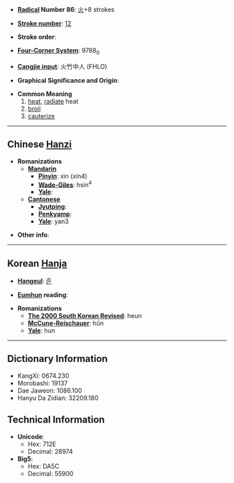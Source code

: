 * '''[[Wiktionary:Chinese radical index| Radical]] Number 86''': [[Wiktionary:Chinese radical index 火|火]]+8 strokes

* '''[[Wiktionary:Chinese total strokes index|Stroke number]]''': [[Wiktionary:Chinese total strokes index 12|12]]

* '''Stroke order''': 

* '''[[Wiktionary:Chinese four corner index|Four-Corner System]]''': 9788<sub>0</sub>

* '''[[Wiktionary:Chinese Cangjie index|Cangjie input]]''': 火竹中人 (FHLO)

* '''Graphical Significance and Origin''': 

* '''Common Meaning'''
*#[[heat]], [[radiate]] heat
*# [[broil]]
*# [[cauterize]]

----

== Chinese [[Hanzi]] ==

* '''Romanizations'''
** '''[[Mandarin]]'''
*** '''[[Pinyin]]''': xìn (xin4)
*** '''[[Wade-Giles]]''': hsin<sup>4</sup>
*** '''[[Yale]]''': 
** '''[[Cantonese]]'''
*** '''[[Jyutping]]''':
*** '''[[Penkyamp]]''': 
*** '''[[Yale]]''': yan3

* '''Other info''': 

----

== Korean [[Hanja]] ==

* '''[[Hangeul]]''': [[흔]]

* '''[[Eumhun]] reading''': 

* '''Romanizations'''
** '''[[The 2000 South Korean Revised Romanization|The 2000 South Korean Revised]]''': heun
** '''[[McCune-Reischauer]]''': hŭn
** '''[[Yale]]''': hun

----

== Dictionary Information ==

* KangXi: 0674.230
* Morobashi: 19137
* Dae Jaweon: 1086.100
* Hanyu Da Zidian: 32209.180

== Technical Information ==

* '''Unicode''':
** Hex: 712E
** Decimal: 28974
* '''Big5''':
** Hex: DA5C
** Decimal: 55900